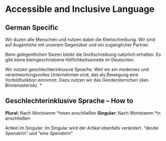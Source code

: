 
<Meta title="Content/Accessible and Inclusive Language" />

# Accessible and Inclusive Language

## German Specific

Wir duzen alle Menschen und nutzen dabei die Kleinschreibung.
Wir sind auf Augenhöhe mit unserem Gegenüber und ein zugänglicher Partner.

Beim gelegentlichen Siezen bleibt die Großschreibung natürlich erhalten. Es gibt keine kleingeschriebene Höflichkeitsanrede im Deutschen.

Wir nutzen geschlechterinklusive Sprache. Weil wir ein modernes und verantwortungsvolles Unternehmen sind, das als Bewegung eine Vorbildfunktion einnimmt.
Dazu nutzen wir das Gendersternchen (den Binnenasterisk). \*

## Geschlechterinklusive Sprache – How to

**Plural:** Nach Wortstamm *innen anschließen
**Singular:** Nach Wortstamm *in anschließen

Artikel im Singular: Im Singular wird der Artikel ebenfalls verändert.
“der*die Spender*in” und “ein*e Spender*in”
